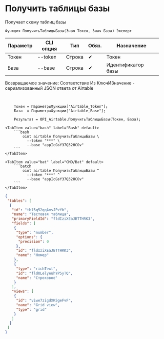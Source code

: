 ﻿---
sidebar_position: 2
description: Получить таблицы базы и другие функции для работы с Airtable в Открытом пакете интеграций - бесплатной open-source библиотеке интеграций для 1С:Предприятие 8, OneScript и CLI
keywords: [1C, 1С, 1С:Предприятие, 1С:Предприятие 8.3, API, Интеграция, Сервисы, Обмен, OneScript, CLI, Airtable]
---


# Получить таблицы базы
 Получает схему таблиц базы



`Функция ПолучитьТаблицыБазы(Знач Токен, Знач База) Экспорт`

  | Параметр | CLI опция | Тип | Обяз. | Назначение |
  |-|-|-|-|-|
  | Токен | --token | Строка | &#x2714; | Токен |
  | База | --base | Строка | &#x2714; | Идентификатор базы |

  
  Возвращаемое значение:   Соответствие Из КлючИЗначение - сериализованный JSON ответа от Airtable

<br/>



```bsl title="Пример использования для 1С:Предприятие/OneScript"
    Токен = ПараметрыФункции["Airtable_Token"];
    База  = ПараметрыФункции["Airtable_Base"];

    Результат = OPI_Airtable.ПолучитьТаблицыБазы(Токен, База);
```
    

 <Tabs>
  
    <TabItem value="bash" label="Bash" default>
        ```bash
            oint airtable ПолучитьТаблицыБазы \
              --token "***" \
              --base "appIcGsY37Q32HCOv"
        ```
    </TabItem>
  
    <TabItem value="bat" label="CMD/Bat" default>
        ```batch
            oint airtable ПолучитьТаблицыБазы ^
              --token "***" ^
              --base "appIcGsY37Q32HCOv"
        ```
    </TabItem>
</Tabs>


```json title="Результат"
{
 "tables": [
  {
   "id": "tbl5q52qqAmsJPzYb",
   "name": "Тестовая таблица",
   "primaryFieldId": "fldIziXEaJBTTHRK3",
   "fields": [
    {
     "type": "number",
     "options": {
      "precision": 0
     },
     "id": "fldIziXEaJBTTHRK3",
     "name": "Номер"
    },
    {
     "type": "richText",
     "id": "fldOLelyeuhYP5yTQ",
     "name": "Строковое"
    }
   ],
   "views": [
    {
     "id": "viwe7zigdXK5geFvF",
     "name": "Grid view",
     "type": "grid"
    }
   ]
  }
 ]
}
```
